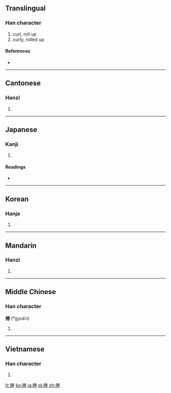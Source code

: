 {{also|卷}}
==Translingual==

===Han character===
{{Han char|rn=64|rad=手|as=08|sn=11|four=5901<sub>2</sub>|canj=手火手山 (QFQU)}}

# curl, roll up
# curly, rolled up

====References====
* {{Han ref|kx=0435.160|dkj=12208|dj=0784.330|hdz=31906.030|uh=6372|ud=25458|bh=B1B2|bd=45490}}

----

==Cantonese==

===Hanzi===
{{yue-hanzi|jyut=|y=gyun2}}

# {{defn|lang=yue|sort=手08}}

----

==Japanese==

===Kanji===
{{ja-kanji|grade=|rs=手08}}

# {{defn|lang=ja|sort=手08}}

====Readings====
* {{ja-readings|on=[[けん]] (ken)|kun=[[まく]] (maku)}}

----

==Korean==

===Hanja===
{{ko-hanja|hangeul=권|eumhun=|rv=gwon|mr=kwŏn|y=kwen}}

# {{defn|lang=ko|sort=手08}}

----

==Mandarin==

===Hanzi===
{{cmn-hanzi|pin=[[juǎn]] ([[juan3]])|wg=chüan<sup>3</sup>}}

# {{defn|lang=cmn|sort=手08}}

----

==Middle Chinese==

===Han character===
'''捲''' (*gyuɛ̌n)<!--note: asterisk indicates that this character appears more than four times in the Tang Dynasty corpus of literature-->

# {{defn|lang=zhx-mid|sort=手08}}

----

==Vietnamese==

===Han character===
{{vi-hantu|[[quyển]], [[cuốn]], [[quyền]], [[cuộn]], [[quấn]], [[quén]], [[quyện]]|rs=手08}}

# {{defn|lang=vi|sort=手08}}

[[fr:捲]]
[[ko:捲]]
[[ja:捲]]
[[pl:捲]]
[[zh:捲]]